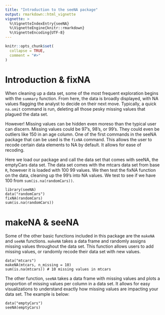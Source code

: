 ```yaml
---
title: "Introduction to the seeNA package"
output: rmarkdown::html_vignette
vignette: >
  %\VignetteIndexEntry{seeNA}
  %\VignetteEngine{knitr::rmarkdown}
  %\VignetteEncoding{UTF-8}
---
```


```r
knitr::opts_chunk$set(
  collapse = TRUE,
  comment = "#>"
)
```

# Introduction & fixNA

When cleaning up a data set, some of the most frequent exploration begins with the `summary` function. From here, the data is broadly displayed, with NA values
flagging the analyst to decide on their next move. Typically, a quick `na.omit` command is run, deleting all those pesky missing values that plagued the
data set.

However! Missing values can be hidden even moreso than the typical user can discern. Missing values could be 97's, 98's, or 99's. They could even be outliers 
like 150 in an age column. One of the first commands in the seeNA package that can be used is the `fixNA` command. This allows the user to recode certain data 
elements to NA by default. It allows for ease of recoding. 

Here we load our package and call the data set that comes with seeNA, the emptyCars data set. The data set comes with the mtcars data set from base `R`, 
however it is loaded with 100 99 values. We then test the fixNA function on the data, cleaning up the 99's into NA values. We test to see if we have 100 from 
`sum(is.na(randomCars))`.

```
library(seeNA)
data("randomCars")
fixNA(randomCars)
sum(is.na(randomCars))
```

# makeNA & seeNA

Some of the other basic functions included in this package are the `makeNA` and `seeNA` functions. `makeNA` takes a data frame and randomly assigns missing
values throughout the data set. This function allows users to add missing values, or randomly recode their data set with new values.

```
data("mtcars")
makeNA(mtcars, n_missing = 10)
sum(is.na(mtcars)) # 10 missing values in mtcars
```

The other function, `seeNA` takes a data frame with missing values and plots a proportion of missing values per column in a data set. It allows for easy 
visualizations to understand exactly how missing values are impacting your data set. The example is below:

```
data("emptyCars")
seeNA(emptyCars)
```
